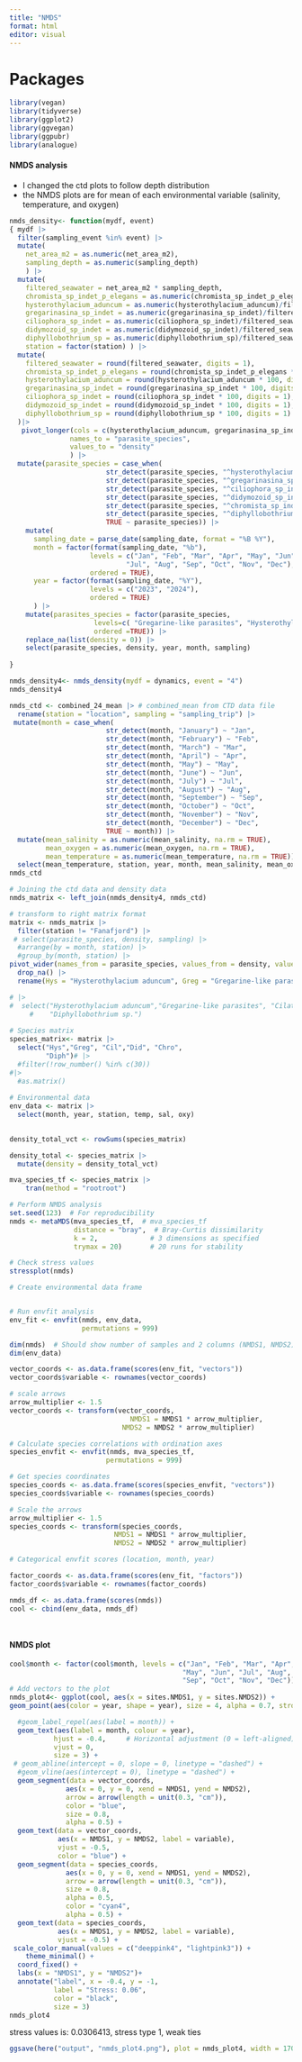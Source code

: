 ---
title: "NMDS"
format: html
editor: visual
---

# Packages

```{r}
library(vegan)
library(tidyverse)
library(ggplot2)
library(ggvegan)
library(ggpubr)
library(analogue)
```

#### NMDS analysis

-   I changed the ctd plots to follow depth distribution
-   the NMDS plots are for mean of each environmental variable (salinity, temperature, and oxygen)

```{r}
nmds_density<- function(mydf, event)
{ mydf |> 
  filter(sampling_event %in% event) |>
  mutate(
    net_area_m2 = as.numeric(net_area_m2),
    sampling_depth = as.numeric(sampling_depth)
    ) |> 
  mutate(
    filtered_seawater = net_area_m2 * sampling_depth,
    chromista_sp_indet_p_elegans = as.numeric(chromista_sp_indet_p_elegans)/filtered_seawater,
    hysterothylacium_aduncum = as.numeric(hysterothylacium_aduncum)/filtered_seawater,
    gregarinasina_sp_indet = as.numeric(gregarinasina_sp_indet)/filtered_seawater,
    ciliophora_sp_indet = as.numeric(ciliophora_sp_indet)/filtered_seawater,
    didymozoid_sp_indet = as.numeric(didymozoid_sp_indet)/filtered_seawater,
    diphyllobothrium_sp = as.numeric(diphyllobothrium_sp)/filtered_seawater,
    station = factor(station) ) |> 
  mutate(
    filtered_seawater = round(filtered_seawater, digits = 1),
    chromista_sp_indet_p_elegans = round(chromista_sp_indet_p_elegans * 100, digits = 1),
    hysterothylacium_aduncum = round(hysterothylacium_aduncum * 100, digits = 1),
    gregarinasina_sp_indet = round(gregarinasina_sp_indet * 100, digits = 1),
    ciliophora_sp_indet = round(ciliophora_sp_indet * 100, digits = 1),
    didymozoid_sp_indet = round(didymozoid_sp_indet * 100, digits = 1),
    diphyllobothrium_sp = round(diphyllobothrium_sp * 100, digits = 1)
  )|> 
   pivot_longer(cols = c(hysterothylacium_aduncum, gregarinasina_sp_indet, ciliophora_sp_indet, didymozoid_sp_indet, chromista_sp_indet_p_elegans, diphyllobothrium_sp),
               names_to = "parasite_species",
               values_to = "density"
               ) |> 
  mutate(parasite_species = case_when(
                        str_detect(parasite_species, "^hysterothylacium_aduncum") ~ "Hysterothylacium aduncum",
                        str_detect(parasite_species, "^gregarinasina_sp_indet") ~ "Gregarine-like parasites",
                        str_detect(parasite_species, "^ciliophora_sp_indet") ~ "Cilates",
                        str_detect(parasite_species, "^didymozoid_sp_indet") ~ "Didymozoidae sp. indet",
                        str_detect(parasite_species, "^chromista_sp_indet_p_elegans") ~ "Chromista sp. indet",
                        str_detect(parasite_species, "^diphyllobothrium_sp") ~ "Diphyllobothrium sp.",
                        TRUE ~ parasite_species)) |> 
    mutate(
      sampling_date = parse_date(sampling_date, format = "%B %Y"),
      month = factor(format(sampling_date, "%b"),
                    levels = c("Jan", "Feb", "Mar", "Apr", "May", "Jun",
                             "Jul", "Aug", "Sep", "Oct", "Nov", "Dec"),
                    ordered = TRUE),
      year = factor(format(sampling_date, "%Y"),
                    levels = c("2023", "2024"),
                    ordered = TRUE)
      ) |> 
    mutate(parasites_species = factor(parasite_species,
                     levels=c( "Gregarine-like parasites", "Hysterothylacium aduncum", "Cilates", "Didymozoidae sp. indet", "Diphyllobothrium sp.", "Chromista sp. indet"),
                     ordered =TRUE)) |> 
    replace_na(list(density = 0)) |> 
    select(parasite_species, density, year, month, sampling)
  
}

nmds_density4<- nmds_density(mydf = dynamics, event = "4")
nmds_density4  


```

```{r}
nmds_ctd <- combined_24_mean |> # combined_mean from CTD data file 
  rename(station = "location", sampling = "sampling_trip") |>
 mutate(month = case_when(
                        str_detect(month, "January") ~ "Jan",
                        str_detect(month, "February") ~ "Feb",
                        str_detect(month, "March") ~ "Mar",
                        str_detect(month, "April") ~ "Apr",
                        str_detect(month, "May") ~ "May",
                        str_detect(month, "June") ~ "Jun",
                        str_detect(month, "July") ~ "Jul",
                        str_detect(month, "August") ~ "Aug",
                        str_detect(month, "September") ~ "Sep",
                        str_detect(month, "October") ~ "Oct",
                        str_detect(month, "November") ~ "Nov",
                        str_detect(month, "December") ~ "Dec",
                        TRUE ~ month)) |> 
  mutate(mean_salinity = as.numeric(mean_salinity, na.rm = TRUE),
         mean_oxygen = as.numeric(mean_oxygen, na.rm = TRUE),
         mean_temperature = as.numeric(mean_temperature, na.rm = TRUE)) |> 
  select(mean_temperature, station, year, month, mean_salinity, mean_oxygen)
nmds_ctd
```

```{r}
# Joining the ctd data and density data
nmds_matrix <- left_join(nmds_density4, nmds_ctd)

# transform to right matrix format
matrix <- nmds_matrix |> 
  filter(station != "Fanafjord") |> 
 # select(parasite_species, density, sampling) |> 
  #arrange(by = month, station) |> 
  #group_by(month, station) |> 
pivot_wider(names_from = parasite_species, values_from = density, values_fill = 0, values_fn = sum) |> 
  drop_na() |> 
  rename(Hys = "Hysterothylacium aduncum", Greg = "Gregarine-like parasites", Cil = "Cilates", Did =  "Didymozoidae sp. indet", Chro = "Chromista sp. indet", Diph = "Diphyllobothrium sp.", temp = "mean_temperature", oxy = "mean_oxygen", sal = "mean_salinity")

# |> 
#  select("Hysterothylacium aduncum","Gregarine-like parasites", "Cilates","Didymozoidae sp. indet", "Chromista sp. indet",
     #    "Diphyllobothrium sp.")
 
# Species matrix
species_matrix<- matrix |> 
  select("Hys","Greg", "Cil","Did", "Chro",
         "Diph")# |> 
  #filter(!row_number() %in% c(30))
#|> 
  #as.matrix()
  
# Environmental data
env_data <- matrix |> 
  select(month, year, station, temp, sal, oxy)
 


```

```{r}
density_total_vct <- rowSums(species_matrix)

density_total <- species_matrix |> 
  mutate(density = density_total_vct)

mva_species_tf <- species_matrix |> 
    tran(method = "rootroot")
```

```{r}

# Perform NMDS analysis
set.seed(123)  # For reproducibility
nmds <- metaMDS(mva_species_tf,  # mva_species_tf
                distance = "bray",  # Bray-Curtis dissimilarity
                k = 2,             # 3 dimensions as specified
                trymax = 20)       # 20 runs for stability

# Check stress values
stressplot(nmds)

# Create environmental data frame


# Run envfit analysis
env_fit <- envfit(nmds, env_data, 
                  permutations = 999)

dim(nmds)  # Should show number of samples and 2 columns (NMDS1, NMDS2)
dim(env_data)

vector_coords <- as.data.frame(scores(env_fit, "vectors"))
vector_coords$variable <- rownames(vector_coords)

# scale arrows
arrow_multiplier <- 1.5
vector_coords <- transform(vector_coords,
                              NMDS1 = NMDS1 * arrow_multiplier,
                            NMDS2 = NMDS2 * arrow_multiplier)

# Calculate species correlations with ordination axes
species_envfit <- envfit(nmds, mva_species_tf,
                        permutations = 999)

# Get species coordinates
species_coords <- as.data.frame(scores(species_envfit, "vectors"))
species_coords$variable <- rownames(species_coords)

# Scale the arrows
arrow_multiplier <- 1.5
species_coords <- transform(species_coords,
                          NMDS1 = NMDS1 * arrow_multiplier,
                          NMDS2 = NMDS2 * arrow_multiplier)

# Categorical envfit scores (location, month, year)

factor_coords <- as.data.frame(scores(env_fit, "factors"))
factor_coords$variable <- rownames(factor_coords)

nmds_df <- as.data.frame(scores(nmds))
cool <- cbind(env_data, nmds_df)




```
#### NMDS plot

```{r}

cool$month <- factor(cool$month, levels = c("Jan", "Feb", "Mar", "Apr", 
                                           "May", "Jun", "Jul", "Aug", 
                                           "Sep", "Oct", "Nov", "Dec"))
# Add vectors to the plot
nmds_plot4<- ggplot(cool, aes(x = sites.NMDS1, y = sites.NMDS2)) +
geom_point(aes(color = year, shape = year), size = 4, alpha = 0.7, stroke = 0.5) +

  #geom_label_repel(aes(label = month)) +
  geom_text(aes(label = month, colour = year), 
           hjust = -0.4,     # Horizontal adjustment (0 = left-aligned)
           vjust = 0,
           size = 3) +
 # geom_abline(intercept = 0, slope = 0, linetype = "dashed") +
  #geom_vline(aes(intercept = 0), linetype = "dashed") +
  geom_segment(data = vector_coords,
              aes(x = 0, y = 0, xend = NMDS1, yend = NMDS2),
              arrow = arrow(length = unit(0.3, "cm")),
              color = "blue",
              size = 0.8, 
              alpha = 0.5) +
  geom_text(data = vector_coords,
            aes(x = NMDS1, y = NMDS2, label = variable),
            vjust = -0.5, 
            color = "blue") +
  geom_segment(data = species_coords,
              aes(x = 0, y = 0, xend = NMDS1, yend = NMDS2),
              arrow = arrow(length = unit(0.3, "cm")),
              size = 0.8,
              alpha = 0.5,
              color = "cyan4",
              alpha = 0.5) +
  geom_text(data = species_coords,
            aes(x = NMDS1, y = NMDS2, label = variable),
            vjust = -0.5) +
 scale_color_manual(values = c("deeppink4", "lightpink3")) +
    theme_minimal() +
  coord_fixed() +
  labs(x = "NMDS1", y = "NMDS2")+
  annotate("label", x = -0.4, y = -1,
           label = "Stress: 0.06",
           color = "black",
           size = 3)
nmds_plot4

```

stress values is: 0.0306413, stress type 1, weak ties

```{r}
ggsave(here("output", "nmds_plot4.png"), plot = nmds_plot4, width = 170, height = 160, units = "mm", scale = 1.2)

```




